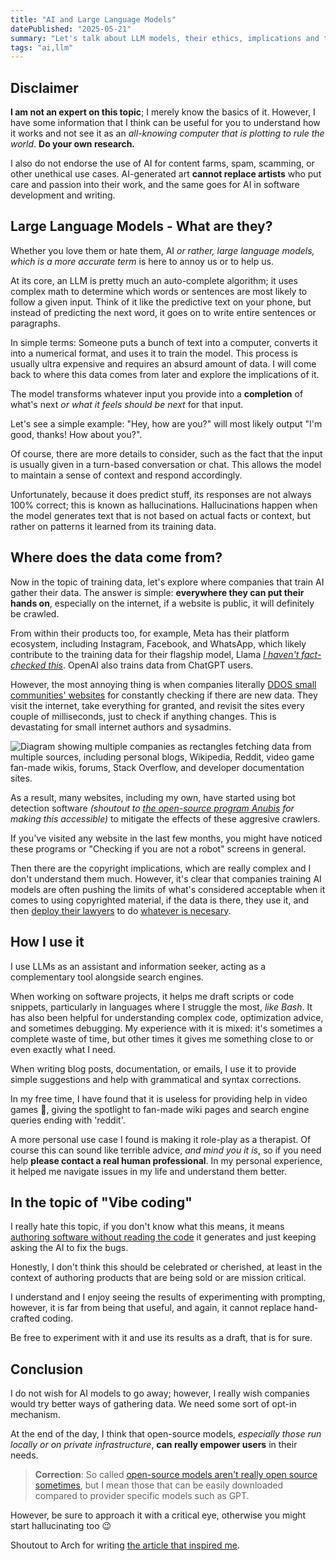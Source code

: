 ```yaml
---
title: "AI and Large Language Models"
datePublished: "2025-05-21"
summary: "Let's talk about LLM models, their ethics, implications and the usage I give to it"
tags: "ai,llm"
---
```



## Disclaimer
**I am not an expert on this topic**; I merely know the basics of it. However, I have some information that I think can be useful for you to understand how it works and not see it as an *all-knowing computer that is plotting to rule the world*. **Do your own research.**

I also do not endorse the use of AI for content farms, spam, scamming, or other unethical use cases. AI-generated art **cannot replace artists** who put care and passion into their work, and the same goes for AI in software development and writing.

## Large Language Models - What are they?

Whether you love them or hate them, AI *or rather, large language models, which is a more accurate term* is here to annoy us or to help us.

At its core, an LLM is pretty much an auto-complete algorithm; it uses complex math to determine which words or sentences are most likely to follow a given input. Think of it like the predictive text on your phone, but instead of predicting the next word, it goes on to write entire sentences or paragraphs.

In simple terms: Someone puts a bunch of text into a computer, converts it into a numerical format, and uses it to train the model. This process is usually ultra expensive and requires an absurd amount of data. I will come back to where this data comes from later and explore the implications of it.

The model transforms whatever input you provide into a **completion** of what's next *or what it feels should be next* for that input.

Let's see a simple example: "Hey, how are you?" will most likely output "I'm good, thanks! How about you?".

Of course, there are more details to consider, such as the fact that the input is usually given in a turn-based conversation or chat. This allows the model to maintain a sense of context and respond accordingly.

Unfortunately, because it does predict stuff, its responses are not always 100% correct; this is known as hallucinations. Hallucinations happen when the model generates text that is not based on actual facts or context, but rather on patterns it learned from its training data.

## Where does the data come from?

Now in the topic of training data, let's explore where companies that train AI gather their data. The answer is simple: **everywhere they can put their hands on**, especially on the internet, if a website is public, it will definitely be crawled.

From within their products too, for example, Meta has their platform ecosystem, including Instagram, Facebook, and WhatsApp, which likely contribute to the training data for their flagship model, Llama [*I haven't fact-checked this*](https://duckduckgo.com/?q=Does+meta+train+Llama+on+users+data). OpenAI also trains data from ChatGPT users.

However, the most annoying thing is when companies literally [DDOS small communities' websites](https://lunnova.dev/articles/crawlers-please-stop-destroying-the-commons/) for constantly checking if there are new data. They visit the internet, take everything for granted, and revisit the sites every couple of milliseconds, just to check if anything changes. This is devastating for small internet authors and sysadmins.

<Image src={companiesTrainingDataChart} alt="Diagram showing multiple companies as rectangles fetching data from multiple sources, including personal blogs, Wikipedia, Reddit, video game fan-made wikis, forums, Stack Overflow, and developer documentation sites." />

As a result, many websites, including my own, have started using bot detection software *(shoutout to [the open-source program Anubis](https://anubis.techaro.lol/)  for making this accessible)* to mitigate the effects of these aggresive crawlers.

If you've visited any website in the last few months, you might have noticed these programs or "Checking if you are not a robot" screens in general.

Then there are the copyright implications, which are really complex and I don't understand them much. However, it's clear that companies training AI models are often pushing the limits of what's considered acceptable when it comes to using copyrighted material, if the data is there, they use it, and then [deploy their lawyers](https://www.saverilawfirm.com/our-cases/github-copilot-intellectual-property-litigation) to do [whatever is necesary](https://www.deeplearning.ai/the-batch/judge-dismisses-key-arguments-in-ai-copyright-lawsuit-against-github-microsoft-and-openai/).

## How I use it

I use LLMs as an assistant and information seeker, acting as a complementary tool alongside search engines.

When working on software projects, it helps me draft scripts or code snippets, particularly in languages where I struggle the most, *like Bash*. It has also been helpful for understanding complex code, optimization advice, and sometimes debugging. My experience with it is mixed: it's sometimes a complete waste of time, but other times it gives me something close to or even exactly what I need.

When writing blog posts, documentation, or emails, I use it to provide simple suggestions and help with grammatical and syntax corrections.

In my free time, I have found that it is useless for providing help in video games 🥲, giving the spotlight to fan-made wiki pages and search engine queries ending with 'reddit'.

A more personal use case I found is making it role-play as a therapist. Of course this can sound like terrible advice, *and mind you it is*, so if you need help **please contact a real human professional**. In my personal experience, it helped me navigate issues in my life and understand them better.

## In the topic of "Vibe coding"

I really hate this topic, if you don't know what this means, it means [authoring software without reading the code](https://en.wikipedia.org/wiki/Vibe_coding) it generates and just keeping asking the AI to fix the bugs.

Honestly, I don't think this should be celebrated or cherished, at least in the context of authoring products that are being sold or are mission critical.

I understand and I enjoy seeing the results of experimenting with prompting, however, it is far from being that useful, and again, it cannot replace hand-crafted coding.

Be free to experiment with it and use its results as a draft, that is for sure.

## Conclusion

I do not wish for AI models to go away; however, I really wish companies would try better ways of gathering data. We need some sort of opt-in mechanism.

At the end of the day, I think that open-source models, *especially those run locally or on private infrastructure*, **can really empower users** in their needs.

> **Correction**: So called [open-source models aren't really open source sometimes](https://opensource.org/blog/metas-llama-2-license-is-not-open-source), but I mean those that can be easily downloaded compared to provider specific models such as GPT.

However, be sure to approach it with a critical eye, otherwise you might start hallucinating too 😉

Shoutout to Arch for writing [the article that inspired me](https://arch.dog/bark/large-language-models).
